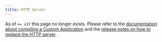 ```yaml
---
title: HTTP Server
---
```


<Warning>

As of `>= v17` this page no longer exists. Please refer to the [documentation about compiling a Custom Application](/deployment/compiling-a-custom-application) and the [release notes on how to replace the HTTP server](/releases/2020-10-12-migrating-to-v17).

</Warning>